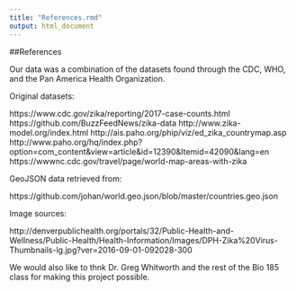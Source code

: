 ```yaml
---
title: "References.rmd"
output: html_document
---
```


##References

Our data was a combination of the datasets found through the CDC, WHO, and the Pan America Health Organization.

Original datasets:

https://www.cdc.gov/zika/reporting/2017-case-counts.html
https://github.com/BuzzFeedNews/zika-data
http://www.zika-model.org/index.html
http://ais.paho.org/phip/viz/ed_zika_countrymap.asp
http://www.paho.org/hq/index.php?option=com_content&view=article&id=12390&Itemid=42090&lang=en
https://wwwnc.cdc.gov/travel/page/world-map-areas-with-zika

GeoJSON data retrieved from:

https://github.com/johan/world.geo.json/blob/master/countries.geo.json

Image sources:

http://denverpublichealth.org/portals/32/Public-Health-and-Wellness/Public-Health/Health-Information/Images/DPH-Zika%20Virus-Thumbnails-lg.jpg?ver=2016-09-01-092028-300

We would also like to thnk Dr. Greg Whitworth and the rest of the Bio 185 class for making this project possible.